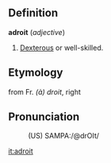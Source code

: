 ==Definition==

'''adroit''' (''adjective'')
# [[Dexterous]] or well-skilled.

==Etymology==

from Fr. ''(à) droit'', right 

==Pronunciation==
:(US) SAMPA:/@drOIt/

[[it:adroit]]